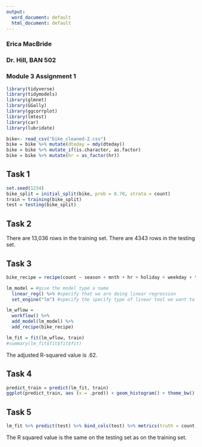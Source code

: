 ---
output:
  word_document: default
  html_document: default
---
### Erica MacBride
### Dr. Hill, BAN 502
### Module 3 Assignment 1

```{r}
library(tidyverse)
library(tidymodels)
library(glmnet) 
library(GGally)
library(ggcorrplot)
library(lmtest)
library(car)
library(lubridate)
```
```{r}
bike<- read_csv("bike_cleaned-2.csv")
bike = bike %>% mutate(dteday = mdy(dteday))
bike = bike %>% mutate_if(is.character, as.factor)
bike = bike %>% mutate(hr = as_factor(hr))
```
## Task 1
```{r}
set.seed(1234)
bike_split = initial_split(bike, prob = 0.70, strata = count)
train = training(bike_split)
test = testing(bike_split)
```

## Task 2
There are 13,036 rows in the training set. There are 4343 rows in the testing set.  

## Task 3
```{r}
bike_recipe = recipe(count ~ season + mnth + hr + holiday + weekday + temp + weathersit, train)

lm_model = #give the model type a name 
  linear_reg() %>% #specify that we are doing linear regression
  set_engine("lm") #specify the specify type of linear tool we want to use 

lm_wflow = 
  workflow() %>% 
  add_model(lm_model) %>% 
  add_recipe(bike_recipe)

lm_fit = fit(lm_wflow, train)
#summary(lm_fit$fit$fit$fit)
```
The adjusted R-squared value is .62.  

## Task 4
```{r}
predict_train = predict(lm_fit, train)
ggplot(predict_train, aes (x = .pred)) + geom_histogram() + theme_bw()
```

## Task 5
```{r}
lm_fit %>% predict(test) %>% bind_cols(test) %>% metrics(truth = count, estimate = .pred)
```
The R squared value is the same on the testing set as on the training set. 


